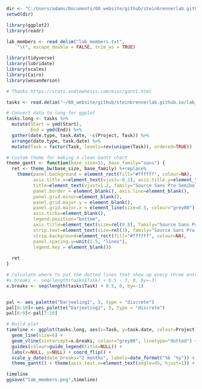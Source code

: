 ```r

dir <- "C:/Users/adams/Documents/08_website/github/steinbrennerlab.github.io"
setwd(dir)

library(ggplot2)
library(readr)
```

```r
lab_members <- read_delim("lab_members.txt", 
    "\t", escape_double = FALSE, trim_ws = TRUE)

```

```r
library(tidyverse)
library(lubridate)
library(scales)
library(Cairo)
library(wesanderson)

```

```r

# Thanks https://stats.andrewheiss.com/misc/gantt.html

tasks <- read.delim("~/08_website/github/steinbrennerlab.github.io/lab_members.txt")

# Convert data to long for ggplot
tasks.long <- tasks %>%
  mutate(Start = ymd(Start),
         End = ymd(End)) %>%
  gather(date.type, task.date, -c(Project, Task)) %>%
  arrange(date.type, task.date) %>%
  mutate(Task = factor(Task, levels=rev(unique(Task)), ordered=TRUE))

# Custom theme for making a clean Gantt chart
theme_gantt <- function(base_size=11, base_family="sans") {
  ret <- theme_bw(base_size, base_family) %+replace%
    theme(panel.background = element_rect(fill="#ffffff", colour=NA),
          axis.title.x=element_text(vjust=-0.2), axis.title.y=element_text(vjust=1.5),
          title=element_text(vjust=1.2, family="Source Sans Pro Semibold"),
          panel.border = element_blank(), axis.line=element_blank(),
          panel.grid.minor=element_blank(),
          panel.grid.major.y = element_blank(),
          panel.grid.major.x = element_line(size=0.5, colour="grey80"),
          axis.ticks=element_blank(),
          legend.position="bottom", 
          axis.title=element_text(size=rel(0.8), family="Source Sans Pro Semibold"),
          strip.text=element_text(size=rel(1), family="Source Sans Pro Semibold"),
          strip.background=element_rect(fill="#ffffff", colour=NA),
          panel.spacing.y=unit(1.5, "lines"),
          legend.key = element_blank())
  
  ret
}

# Calculate where to put the dotted lines that show up every three entries
#x.breaks <- seq(length(tasks$Task) + 0.5 - 3, 0, by=-3)
x.breaks <- seq(length(tasks$Task) + 0.5, 0, by=-1)


pal <- wes_palette("Darjeeling1", 5, type = "discrete")
pal[6:10]<-wes_palette("Darjeeling2", 5, type = "discrete")
pal[6:9]<-pal[7:10]

# Build plot
timeline <- ggplot(tasks.long, aes(x=Task, y=task.date, colour=Project)) + 
  geom_line(size=6) + 
  geom_vline(xintercept=x.breaks, colour="grey80", linetype="dotted") + 
  guides(colour=guide_legend(title=NULL)) +
  labs(x=NULL, y=NULL) + coord_flip() +
  scale_y_date(date_breaks="2 months", labels=date_format("%b ‘%y")) +
  theme_gantt() + theme(axis.text.x=element_text(angle=45, hjust=1)) + scale_color_manual(values=pal) +ggtitle("Steinbrenner Lab")

timeline
ggsave("lab_members.png",timeline)

```

